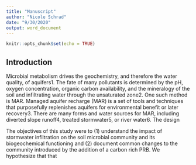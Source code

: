 ```yaml
---
title: "Manuscript"
author: "Nicole Schrad"
date: "9/30/2020"
output: word_document
---
```


```r
knitr::opts_chunk$set(echo = TRUE)
```

## Introduction

Microbial metabolism drives the geochemistry, and therefore the water quality, of aquifers1. The fate of many pollutants is determined by the pH, oxygen concentration, organic carbon availability, and the mineralogy of the soil and infiltrating water through the unsaturated zone2. 
  One such method is MAR.  Managed aquifer recharge (MAR) is a set of tools and techniques that purposefully replenishes aquifers for environmental benefit or later recovery3. There are many forms and water sources for MAR, including diverted slope runoff4, treated stormwater5, or river water6. The design

The objectives of this study were to (1) understand the impact of stormwater infiltration on the soil microbial community and its biogeochemical functioning and (2) document common changes to the community introduced by the addition of a carbon rich PRB. We hypothesize that that 
